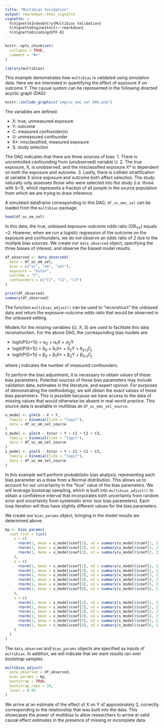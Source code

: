 ```yaml
---
title: "Multibias Validation"
output: rmarkdown::html_vignette
vignette: >
  %\VignetteIndexEntry{Multibias Validation}
  %\VignetteEngine{knitr::rmarkdown}
  %\VignetteEncoding{UTF-8}
---
```


```r
knitr::opts_chunk$set(
  collapse = TRUE,
  comment = "#>"
)
```

```r
library(multibias)
```

This example demonstrates how `multibias` is validated using simulation data. Here we are interested in quantifying the effect of exposure *X* on outcome *Y*. The causal system can be represented in the following directed acyclic graph (DAG):

```r
knitr::include_graphics("img/uc_emc_sel_DAG.png")
```

The variables are defined:

* X: true, unmeasured exposure
* Y: outcome
* C: measured confounder(s)
* U: unmeasured confounder
* X*: misclassified, measured exposure
* S: study selection

The DAG indicates that there are three sources of bias:
1. There is uncontrolled confounding from (unobserved) variable U.
2. The true exposure, X, is unobserved, and the misclassified exposure X* is dependent on both the exposure and outcome.
3. Lastly, there is collider stratification at variable S since exposure and outcome both affect selection. The study naturally only assesses those who were selected into the study (i.e. those with S=1), which represents a fraction of all people in the source population from which we are trying to draw inference.

A simulated dataframe corresponding to this DAG, `df_uc_emc_sel` can be loaded from the `multibias` package.

```r
head(df_uc_em_sel)
```

In this data, the true, unbiased exposure-outcome odds ratio (OR<sub>YX</sub>) equals ~2. However, when we run a logistic regression of the outcome on the exposure and confounders, we do not observe an odds ratio of 2 due to the multiple bias sources. We create our `data_observed` object, specifying the three biases of interest, and observe the biased model results.

```r
df_observed <- data_observed(
  data = df_uc_em_sel,
  bias = c("uc", "em", "sel"),
  exposure = "Xstar",
  outcome = "Y",
  confounders = c("C1", "C2", "C3")
)

print(df_observed)
summary(df_observed)
```

The function `multibias_adjust()` can be used to "reconstruct" the unbiased data and return the exposure-outcome odds ratio that would be observed in the unbiased setting.

Models for the missing variables (*U*, *X*, *S*) are used to facilitate this data reconstruction. For the above DAG, the corresponding bias models are:

* logit(P(U=1)) = &alpha;<sub>0</sub> + &alpha;<sub>1</sub>X + &alpha;<sub>2</sub>Y
* logit(P(X=1)) = &delta;<sub>0</sub> + &delta;<sub>1</sub>X* + &delta;<sub>2</sub>Y + &delta;<sub>2+j</sub>C<sub>j</sub>
* logit(P(S=1)) = &beta;<sub>0</sub> + &beta;<sub>1</sub>X* + &beta;<sub>2</sub>Y + &beta;<sub>2+j</sub>C<sub>j</sub>

where j indicates the number of measured confounders.

To perform the bias adjustment, it is necessary to obtain values of these bias parameters. Potential sources of these bias parameters may include validation data, estimates in the literature, and expert opinion. For purposes of demonstrating the methodology, we will obtain the exact values of these bias parameters. This is possible because we have access to the data of missing values that would otherwise be absent in real-world practice. This source data is available in multibias as `df_uc_emc_sel_source`.

```r
u_model <- glm(U ~ X + Y,
  family = binomial(link = "logit"),
  data = df_uc_em_sel_source
)
x_model <- glm(X ~ Xstar + Y + C1 + C2 + C3,
  family = binomial(link = "logit"),
  data = df_uc_em_sel_source
)
s_model <- glm(S ~ Xstar + Y + C1 + C2 + C3,
  family = binomial(link = "logit"),
  data = df_uc_em_sel_source
)
```

In this example we'll perform probabilistic bias analysis, representing each bias parameter as a draw from a Normal distribution. This allows us to account for our uncertainty in the "true" value of the bias parameters. We will leverage bootstrap sampling, which is built into `multibias_adjust()` to obtain a confidence interval that incorporates both uncertainty from random error and uncertainty from systematic error (our bias parameters). Each loop iteration will thus have slightly different values for the bias parameters.

We create our `bias_params` object, bringing in the model results we determined above.

```r
bp <- bias_params(
  coef_list = list(
    u = c(
      rnorm(1, mean = u_model$coef[1], sd = summary(u_model)$coef[1, 2]),
      rnorm(1, mean = u_model$coef[2], sd = summary(u_model)$coef[2, 2]),
      rnorm(1, mean = u_model$coef[3], sd = summary(u_model)$coef[3, 2])
    ),
    x = c(
      rnorm(1, mean = x_model$coef[1], sd = summary(x_model)$coef[1, 2]),
      rnorm(1, mean = x_model$coef[2], sd = summary(x_model)$coef[2, 2]),
      rnorm(1, mean = x_model$coef[3], sd = summary(x_model)$coef[3, 2]),
      rnorm(1, mean = x_model$coef[4], sd = summary(x_model)$coef[4, 2]),
      rnorm(1, mean = x_model$coef[5], sd = summary(x_model)$coef[5, 2]),
      rnorm(1, mean = x_model$coef[6], sd = summary(x_model)$coef[6, 2])
    ),
    s = c(
      rnorm(1, mean = s_model$coef[1], sd = summary(s_model)$coef[1, 2]),
      rnorm(1, mean = s_model$coef[2], sd = summary(s_model)$coef[2, 2]),
      rnorm(1, mean = s_model$coef[3], sd = summary(s_model)$coef[3, 2]),
      rnorm(1, mean = s_model$coef[4], sd = summary(s_model)$coef[4, 2]),
      rnorm(1, mean = s_model$coef[5], sd = summary(s_model)$coef[5, 2]),
      rnorm(1, mean = s_model$coef[6], sd = summary(s_model)$coef[6, 2])
    )
  )
)
```

The `data_observed` and `bias_params` objects are specified as inputs of `multibias`. In addition, we will indicate that we want results ran over bootstrap samples.

```r
multibias_adjust(
  data_observed = df_observed,
  bias_params = bp,
  bootstrap = TRUE,
  bootstrap_reps = 10,
  level = 0.95
)
```

We arrive at an estimate of the effect of X on Y of approximately 2, correctly corresponding to the relationship that was built into the data. This showcases the power of multibias to allow researchers to arrive at valid causal effect estimates in the presence of missing or incomplete data.
